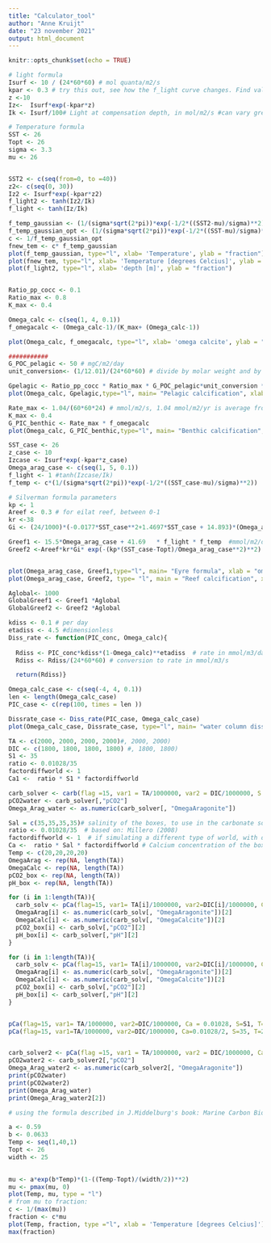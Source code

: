 ```yaml
---
title: "Calculator_tool"
author: "Anne Kruijt"
date: "23 november 2021"
output: html_document
---
```


```r
knitr::opts_chunk$set(echo = TRUE)
```

```r

# light formula
Isurf <- 10 / (24*60*60) # mol quanta/m2/s
kpar <- 0.3 # try this out, see how the f_light curve changes. Find value fitting for coastal waters
z <-10
Iz<-  Isurf*exp(-kpar*z)
Ik <- Isurf/100# Light at compensation depth, in mol/m2/s #can vary greatly between species

# Temperature formula
SST <- 26
Topt <- 26
sigma <- 3.3
mu <- 26


SST2 <- c(seq(from=0, to =40))
z2<- c(seq(0, 30))
Iz2 <- Isurf*exp(-kpar*z2)
f_light2 <- tanh(Iz2/Ik)
f_light <- tanh(Iz/Ik)

f_temp_gaussian <- (1/(sigma*sqrt(2*pi))*exp(-1/2*((SST2-mu)/sigma)**2))
f_temp_gaussian_opt <- (1/(sigma*sqrt(2*pi))*exp(-1/2*((SST-mu)/sigma)**2))
c <- 1/f_temp_gaussian_opt
fnew_tem <- c* f_temp_gaussian
plot(f_temp_gaussian, type="l", xlab= 'Temperature', ylab = "fraction")
plot(fnew_tem, type="l", xlab= 'Temperature [degrees Celcius]', ylab = "fraction")
plot(f_light2, type="l", xlab= 'depth [m]', ylab = "fraction")



```

```r
Ratio_pp_cocc <- 0.1
Ratio_max <- 0.8
K_max <- 0.4

Omega_calc <- c(seq(1, 4, 0.1))
f_omegacalc <- (Omega_calc-1)/(K_max+ (Omega_calc-1))

plot(Omega_calc, f_omegacalc, type="l", xlab= 'omega calcite', ylab = "fraction")

###########
G_POC_pelagic <- 50 # mgC/m2/day
unit_conversion<- (1/12.01)/(24*60*60) # divide by molar weight and by seconds in a day to get unit mmol/m2/s

Gpelagic <- Ratio_pp_cocc * Ratio_max * G_POC_pelagic*unit_conversion * f_omegacalc
plot(Omega_calc, Gpelagic,type="l", main= "Pelagic calcification", xlab = "omega calcite", ylab = 'calcification rate [ mmol/m2/s]')

Rate_max <- 1.04/(60*60*24) # mmol/m2/s, 1.04 mmol/m2/yr is average from continental shelf estimates by Milliman 1993, 2.7 is the estimate for extra-tropical shelf sediments
K_max <- 0.4
G_PIC_benthic <- Rate_max * f_omegacalc 
plot(Omega_calc, G_PIC_benthic,type="l", main= "Benthic calcification", xlab = "omega calcite", ylab = 'calcification rate [ mmol/m2/s]')

```

```r
SST_case <- 26
z_case <- 10
Izcase <- Isurf*exp(-kpar*z_case)
Omega_arag_case <- c(seq(1, 5, 0.1))
f_light <- 1 #tanh(Izcase/Ik)
f_temp <- c*(1/(sigma*sqrt(2*pi))*exp(-1/2*((SST_case-mu)/sigma)**2))

# Silverman formula parameters
kp <- 1
Areef <- 0.3 # for eilat reef, between 0-1
kr <-38
Gi <- (24/1000)*(-0.0177*SST_case**2+1.4697*SST_case + 14.893)*(Omega_arag_case -1)**(0.0628*SST_case+0.0985)

Greef1 <- 15.5*Omega_arag_case + 41.69   * f_light * f_temp  #mmol/m2/day
Greef2 <-Areef*kr*Gi* exp(-(kp*(SST_case-Topt)/Omega_arag_case**2)**2) * f_light


plot(Omega_arag_case, Greef1,type="l", main= "Eyre formula", xlab = "omega", ylab = 'calcification [ mmol/m2/day]')
plot(Omega_arag_case, Greef2, type= "l", main = "Reef calcification", xlab = "omega aragonite", ylab = 'calcification [ mmol/m2/day]')

Aglobal<- 1000
GlobalGreef1 <- Greef1 *Aglobal
GlobalGreef2 <- Greef2 *Aglobal

```

```r
kdiss <- 0.1 # per day
etadiss <- 4.5 #dimensionless
Diss_rate <- function(PIC_conc, Omega_calc){
      
  Rdiss <- PIC_conc*kdiss*(1-Omega_calc)**etadiss  # rate in mmol/m3/day
  Rdiss <- Rdiss/(24*60*60) # conversion to rate in mmol/m3/s

  return(Rdiss)}

Omega_calc_case <- c(seq(-4, 4, 0.1))
len <- length(Omega_calc_case)
PIC_case <- c(rep(100, times = len ))

Dissrate_case <- Diss_rate(PIC_case, Omega_calc_case)
plot(Omega_calc_case, Dissrate_case, type="l", main= "water column dissolution", xlab = "omega calcite", ylab = 'dissolution [mmol/m3/s]')

```

```r
TA <- c(2000, 2000, 2000, 2000)#, 2000, 2000)
DIC <- c(1800, 1800, 1800, 1800) #, 1800, 1800)
S1 <- 35
ratio <- 0.01028/35
factordiffworld <- 1
Ca1 <-  ratio * S1 * factordiffworld

carb_solver <- carb(flag =15, var1 = TA/1000000, var2 = DIC/1000000, S = S1, T = 20, P=0, Pt=0, Sit=0, pHscale="T", kf="pf", k1k2="l")
pCO2water <- carb_solver[,"pCO2"]
Omega_Arag_water <- as.numeric(carb_solver[, "OmegaAragonite"])

Sal = c(35,35,35,35)# salinity of the boxes, to use in the carbonate solver
ratio <- 0.01028/35  # based on: Millero (2008)
factordiffworld <- 1  # if simulating a different type of world, with different ca-salinity ratio, it can be adjusted here
Ca <-  ratio * Sal * factordiffworld # Calcium concentration of the boxes, to use in the carbonate solver
Temp <- c(20,20,20,20)
OmegaArag <- rep(NA, length(TA))
OmegaCalc <- rep(NA, length(TA))
pCO2_box <- rep(NA, length(TA))
pH_box <- rep(NA, length(TA))

for (i in 1:length(TA)){
  carb_solv <- pCa(flag=15, var1= TA[i]/1000000, var2=DIC[i]/1000000, Ca = Ca[i], S=Sal[i], T=Temp[i], P=0, Pt=0, Sit=0, pHscale="T", kf="pf", k1k2="l") # with normal Ca concentration
  OmegaArag[i] <- as.numeric(carb_solv[, "OmegaAragonite"])[2]
  OmegaCalc[i] <- as.numeric(carb_solv[, "OmegaCalcite"])[2]
  pCO2_box[i] <- carb_solv[,"pCO2"][2]
  pH_box[i] <- carb_solver[,"pH"][2]
}

for (i in 1:length(TA)){
  carb_solv <- pCa(flag=15, var1= TA[i]/1000000, var2=DIC[i]/1000000, Ca = Ca[i], S=Sal[i], T=Temp[i], P=0, Pt=0, Sit=0, pHscale="T", kf="pf", k1k2="l") # with normal Ca concentration
  OmegaArag[i] <- as.numeric(carb_solv[, "OmegaAragonite"])[2]
  OmegaCalc[i] <- as.numeric(carb_solv[, "OmegaCalcite"])[2]
  pCO2_box[i] <- carb_solv[,"pCO2"][2]
  pH_box[i] <- carb_solver[,"pH"][2]
}


pCa(flag=15, var1= TA/1000000, var2=DIC/1000000, Ca = 0.01028, S=S1, T=20, P=0, Pt=0, Sit=0, pHscale="T", kf="pf", k1k2="l") # with normal Ca concentration
pCa(flag=15, var1=TA/1000000, var2=DIC/1000000, Ca=0.01028/2, S=35, T=20, P=0, Pt=0, Sit=0, pHscale="T", kf="pf", k1k2="l") # with 0.5 * Ca concentration


carb_solver2 <- pCa(flag =15, var1 = TA/1000000, var2 = DIC/1000000, Ca = Ca1, S = S1 )
pCO2water2 <- carb_solver2[,"pCO2"]
Omega_Arag_water2 <- as.numeric(carb_solver2[, "OmegaAragonite"])
print(pCO2water)
print(pCO2water2)
print(Omega_Arag_water)
print(Omega_Arag_water2[2])

```

```r
# using the formula described in J.Middelburg's book: Marine Carbon Biogeochemistry: A Primer for Earth System Scientists, figure 2.4

a <- 0.59
b <- 0.0633
Temp <- seq(1,40,1)
Topt <- 26
width <- 25

  
mu <- a*exp(b*Temp)*(1-((Temp-Topt)/(width/2))**2)
mu <- pmax(mu, 0)
plot(Temp, mu, type = "l")
# from mu to fraction:
c <- 1/(max(mu))
fraction <- c*mu
plot(Temp, fraction, type ="l", xlab = 'Temperature [degrees Celcius]')
max(fraction)
```

